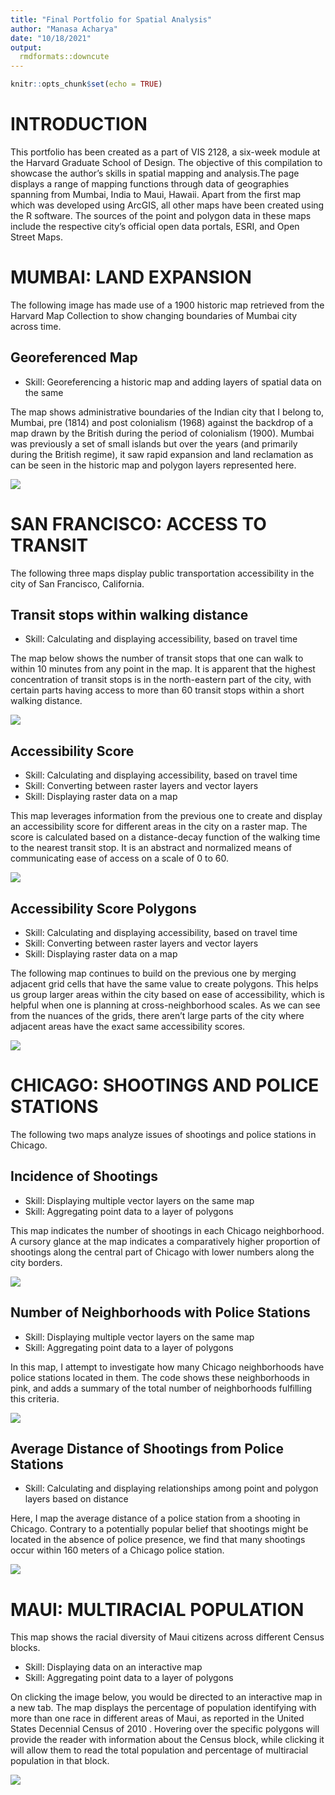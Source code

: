 ```yaml
---
title: "Final Portfolio for Spatial Analysis"
author: "Manasa Acharya"
date: "10/18/2021"
output: 
  rmdformats::downcute
---
```


```r
knitr::opts_chunk$set(echo = TRUE)
```

# INTRODUCTION

This portfolio has been created as a part of VIS 2128, a six-week module at the Harvard Graduate School of Design. The objective of this compilation to showcase the author's skills in spatial mapping and analysis.The page displays a range of mapping functions through data of geographies spanning from Mumbai, India to Maui, Hawaii. Apart from the first map which was developed using ArcGIS, all other maps have been created using the R software. The sources of the point and polygon data in these maps include the respective city's official open data portals, ESRI, and Open Street Maps.


# MUMBAI: LAND EXPANSION

The following image has made use of a 1900 historic map retrieved from the Harvard Map Collection to show changing boundaries of Mumbai city across time.

## Georeferenced Map
* Skill: Georeferencing a historic map and adding layers of spatial data on the same

The map shows administrative boundaries of the Indian city that I belong to, Mumbai, pre (1814) and post colonialism (1968) against the backdrop of a map drawn by the British during the period of colonialism (1900). Mumbai was previously a set of small islands but over the years (and primarily during the British regime), it saw rapid expansion and land reclamation as can be seen in the historic map and polygon layers represented here.

[![](Images/Mumbai Historic Map.jpg)](https://ma-us-2021.github.io/mapportfolio/Images/Mumbai Historic Map.jpg){target="_blank"}


# SAN FRANCISCO: ACCESS TO TRANSIT

The following three maps display public transportation accessibility in the city of San Francisco, California. 

## Transit stops within walking distance
* Skill: Calculating and displaying accessibility, based on travel time

The map below shows the number of transit stops that one can walk to within 10 minutes from any point in the map. It is apparent that the highest concentration of transit stops is in the north-eastern part of the city, with certain parts having access to more than 60 transit stops within a short walking distance. 


[![](Images/Transit stops within 10 minute walk.png)](https://ma-us-2021.github.io/mapportfolio/Images/Transit stops within 10 minute walk.png){target="_blank"}

## Accessibility Score
* Skill: Calculating and displaying accessibility, based on travel time
* Skill: Converting between raster layers and vector layers
* Skill: Displaying raster data on a map


This map leverages information from the previous one to create and display an accessibility score for different areas in the city on a raster map. The score is calculated based on a distance-decay function of the walking time to the nearest transit stop. It is an abstract and normalized means of communicating ease of access on a scale of 0 to 60.

[![](Images/Accessibility Score (Raster).png)](https://ma-us-2021.github.io/mapportfolio/Images/Accessibility Score (Raster).png){target="_blank"}

## Accessibility Score Polygons
* Skill: Calculating and displaying accessibility, based on travel time
* Skill: Converting between raster layers and vector layers
* Skill: Displaying raster data on a map


The following map continues to build on the previous one by merging adjacent grid cells that have the same value to create polygons. This helps us group larger areas within the city based on ease of accessibility, which is helpful when one is planning at cross-neighborhood scales. As we can see from the nuances of the grids, there aren't large parts of the city where adjacent areas have the exact same accessibility scores. 

[![](Images/Accessibility Score (Polygons).png)](https://ma-us-2021.github.io/mapportfolio/Images/Accessibility Score (Polygons).png){target="_blank"}


# CHICAGO: SHOOTINGS AND POLICE STATIONS

The following two maps analyze issues of shootings and police stations in Chicago.

## Incidence of Shootings
* Skill: Displaying multiple vector layers on the same map
* Skill: Aggregating point data to a layer of polygons

This map indicates the number of shootings in each Chicago neighborhood. A cursory glance at the map indicates a comparatively higher proportion of shootings along the central part of Chicago with lower numbers along the city borders.

[![](Images/Shootings within Chicago Neighbourhoods.png)](https://ma-us-2021.github.io/mapportfolio/Images/Shootings within Chicago Neighbourhoods.png){target="_blank"}

## Number of Neighborhoods with Police Stations
* Skill: Displaying multiple vector layers on the same map
* Skill: Aggregating point data to a layer of polygons

In this map, I attempt to investigate how many Chicago neighborhoods have police stations located in them. The code shows these neighborhoods in pink, and adds a summary of the total number of neighborhoods fulfilling this criteria. 

[![](Images/Police precincts in Chicago Neighbourhoods.png)](https://ma-us-2021.github.io/mapportfolio/Images/Police precincts in Chicago Neighbourhoods.png){target="_blank"}

## Average Distance of Shootings from Police Stations
* Skill: Calculating and displaying relationships among point and polygon layers based on distance

Here, I map the average distance of a police station from a shooting in Chicago. Contrary to a potentially popular belief that shootings might be located in the absence of police presence, we find that many shootings occur within 160 meters of a Chicago police station.  

[![](Images/Police station - shooting distance.png)](https://ma-us-2021.github.io/mapportfolio/Link/Shooting-PS distance.pdf){target="_blank"}


# MAUI: MULTIRACIAL POPULATION

This map shows the racial diversity of Maui citizens across different Census blocks.

* Skill: Displaying data on an interactive map
* Skill: Aggregating point data to a layer of polygons

On clicking the image below, you would be directed to an interactive map in a new tab. The map displays the percentage of population identifying with more than one race in different areas of Maui, as reported in the United States Decennial Census of 2010 . Hovering over the specific polygons will provide the reader with information about the Census block, while clicking it will allow them to read the total population and percentage of multiracial population in that block. 

[![](Images/Hawaii Multiracial Population.png)](https://ma-us-2021.github.io/mapportfolio/Link/Final_Interactive Map_Manasa Acharya){target="_blank"}



